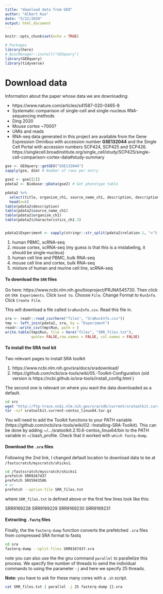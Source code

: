 ```yaml
---
title: "download data from GEO"
author: "Albert Kuo"
date: "5/22/2020"
output: html_document
---
```


```r
knitr::opts_chunk$set(echo = TRUE)
```

```r
# Packages
library(here)
# BiocManager::install("GEOquery")
library(GEOquery)
library(tidyverse)
```

# Download data

Information about the paper whose data we are downloading:

* https://www.nature.com/articles/s41587-020-0465-8
* Systematic comparison of single-cell and single-nucleus RNA-sequencing methods
* Ding	2020
* Mouse cortex	~7000?
* UMIs and reads
* RNA-seq data generated in this project are available from the Gene Expression Omnibus with accession number **GSE132044** and the Single Cell Portal with accession numbers SCP424, SCP425 and SCP426. https://singlecell.broadinstitute.org/single_cell/study/SCP425/single-cell-comparison-cortex-data#study-summary


```r
gse <- GEOquery::getGEO("GSE132044")
sapply(gse, dim) # Number of rows per entry

gse2 <- gse[[2]]
pdata2 <- Biobase::pData(gse2) # Get phenotype table

pdata2 %>%
  select(title, organism_ch1, source_name_ch1, description, description.1, starts_with("characteristics")) %>% 
  head(n=6)
table(pdata2$description)
table(pdata2$source_name_ch1)
table(pdata2$organism_ch1)
table(pdata2$characteristics_ch1.3)


pdata2$Experiment <- sapply(stringr::str_split(pdata2$relation.1, "="), tail, 1)
```

1. human PBMC, scRNA-seq
2. mouse cortex, scRNA-seq (my guess is that this is a mislabeling, it should be single-nucleus)
3. human cell line and PBMC, bulk RNA-seq
4. mouse cell line and cortex, bulk RNA-seq
5. mixture of human and murine cell line, scRNA-seq


#### To download the `SRR` files

Go here: https://www.ncbi.nlm.nih.gov/bioproject/PRJNA545730. 
Then click on `SRA Experiments`. Click `Send to`. Choose `File`. 
Change Format to `RunInfo`. Click `Create File`. 

This will download a file called `SraRunInfo.csv`. Read this file in. 

```r
sra <- readr::read_csv(here("files", "SraRunInfo.csv"))
tmp <- left_join(pdata2, sra, by = "Experiment")
readr::write_csv(tmp$Run, path = )
write.table(tmp$Run, file = here("files", "SRR_files.txt"), 
            quote= FALSE,row.names = FALSE, col.names = FALSE)
```

#### To install the SRA tool kit

Two relevant pages to install SRA toolkit

1. https://www.ncbi.nlm.nih.gov/sra/docs/sradownload/
2. https://github.com/ncbi/sra-tools/wiki/05.-Toolkit-Configuration (old version is https://ncbi.github.io/sra-tools/install_config.html )

The second one is relevant on where you want the data downloaded as a default. 

```bash
cd src 
wget "http://ftp-trace.ncbi.nlm.nih.gov/sra/sdk/current/sratoolkit.current-centos_linux64.tar.gz"
tar -xzf sratoolkit.current-centos_linux64.tar.gz
```

You will need to add the Toolkit functions to your PATH variable (https://github.com/ncbi/sra-tools/wiki/02.-Installing-SRA-Toolkit). This can be done by adding ~/.../sratoolkit.2.10.6-centos_linux64/bin to the PATH variable in ~/.bash_profile. Check that it worked with `which fastq-dump`.

#### Download the `.sra` files

Following the 2nd link, I changed default location to download data to be at 
`/fastscratch/myscratch/shicks1`. 

```bash
cd /fastscratch/myscratch/shicks1
prefetch SRR9167437
prefetch SRX5943586
# or 
prefetch --option-file SRR_files.txt
```

where `SRR_files.txt` is defined above or the first few lines look like this: 

SRR9169228
SRR9169229
SRR9169230
SRR9169231


#### Extracting `.fastq` files

Finally, the the `fasterq-dump` function converts the prefetched `.sra` files
from compressed SRA format to fastq

```bash
cd sra
fasterq-dump --split-files SRR9167437.sra
```

note you can also use the the gnu command `parallel` to parallelize this 
process. We specify the number of threads to send the individual 
commands to using the parameter `-j` and here we specify 25 threads. 

**Note:** you have to ask for these many cores with a `.sh` script. 

```bash
cat SRR_files.txt | parallel -j 25 fasterq-dump {}.sra 
```


